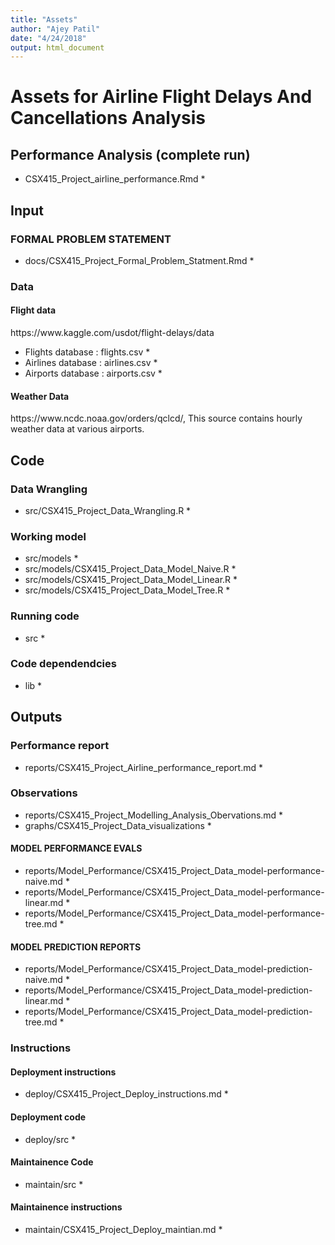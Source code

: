 ```yaml
---
title: "Assets"
author: "Ajey Patil"
date: "4/24/2018"
output: html_document
---
```


# Assets for Airline Flight Delays And Cancellations Analysis

## Performance Analysis (complete run)
* CSX415_Project_airline_performance.Rmd *

## Input
### FORMAL PROBLEM STATEMENT
* docs/CSX415_Project_Formal_Problem_Statment.Rmd *

### Data
#### Flight data
https://www.kaggle.com/usdot/flight-delays/data

* Flights database : flights.csv *
* Airlines database : airlines.csv *
* Airports database : airports.csv *

#### Weather Data
https://www.ncdc.noaa.gov/orders/qclcd/,
This source contains hourly weather data at various airports.

## Code

### Data Wrangling
* src/CSX415_Project_Data_Wrangling.R *

###  Working model
* src/models *
* src/models/CSX415_Project_Data_Model_Naive.R *
* src/models/CSX415_Project_Data_Model_Linear.R *
* src/models/CSX415_Project_Data_Model_Tree.R *

###  Running code
* src *

###  Code dependendcies
* lib *

## Outputs
### Performance report
* reports/CSX415_Project_Airline_performance_report.md *

### Observations
* reports/CSX415_Project_Modelling_Analysis_Obervations.md *
* graphs/CSX415_Project_Data_visualizations *

#### MODEL PERFORMANCE EVALS
* reports/Model_Performance/CSX415_Project_Data_model-performance-naive.md *
* reports/Model_Performance/CSX415_Project_Data_model-performance-linear.md *
* reports/Model_Performance/CSX415_Project_Data_model-performance-tree.md *

#### MODEL PREDICTION REPORTS
* reports/Model_Performance/CSX415_Project_Data_model-prediction-naive.md *
* reports/Model_Performance/CSX415_Project_Data_model-prediction-linear.md *
* reports/Model_Performance/CSX415_Project_Data_model-prediction-tree.md *

### Instructions
#### Deployment instructions
* deploy/CSX415_Project_Deploy_instructions.md *

#### Deployment code
* deploy/src *

#### Maintainence Code
* maintain/src *

#### Maintainence instructions 
* maintain/CSX415_Project_Deploy_maintian.md *

